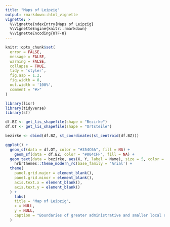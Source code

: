 ```yaml
---
title: "Maps of Leipzig"
output: rmarkdown::html_vignette
vignette: >
  %\VignetteIndexEntry{Maps of Leipzig}
  %\VignetteEngine{knitr::rmarkdown}
  %\VignetteEncoding{UTF-8}
---
```


```r
knitr::opts_chunk$set(
  error = FALSE,
  message = FALSE,
  warning = FALSE,
  collapse = TRUE,
  tidy = 'styler',
  fig.asp = 1.2,
  fig.width = 8,
  out.width = '100%',
  comment = "#>"
)
```

```r
library(lisr)
library(tidyverse)
library(sf)
```

```r
df.BZ <- get_lis_shapefile(shape = "Bezirke")
df.OT <- get_lis_shapefile(shape = "Ortsteile")
```


```r

bezirke <- cbind(df.BZ, st_coordinates(st_centroid(df.BZ)))

ggplot() +
  geom_sf(data = df.OT, color = "#354C6A", fill = NA) +
    geom_sf(data = df.BZ, color = "#004CFF", fill = NA) +
  geom_text(data = bezirke, aes(X, Y, label = Name), size = 5, color = 'white') +
    hrbrthemes::theme_modern_rc(base_family = 'Arial') +
  theme(
    panel.grid.major = element_blank(),
    panel.grid.minor = element_blank(),
    axis.text.x = element_blank(),
    axis.text.y = element_blank()
  ) +
    labs(
    title = "Map of Leipzig",
    x = NULL,
    y = NULL,
    caption = "Boundaries of greater administrative and smaller local districts."
  )
```

